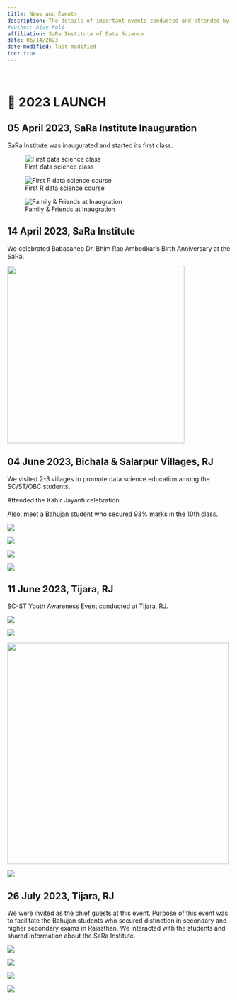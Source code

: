 ```yaml
---
title: News and Events
description: The details of important events conducted and attended by the SaRa Institute team.
#author: Ajay Koli
affiliation: SaRa Institute of Data Science 
date: 06/14/2023
date-modified: last-modified
toc: true
---
```


<!-- !["Quantum Leap" artwork by Malvika Raj](images/quantum_leap.jpg){width="700"} -->

<br>

# 🚀 2023 LAUNCH

## 05 April 2023, SaRa Institute Inauguration

SaRa Institute was inaugurated and started its first class.

::: {layout="[[1,1], [1]]"}
![First data science class](images/first_class1.jpg)

![First R data science course](images/first_class2.jpg)

![Family & Friends at Inaugration](images/inaugration.jpg)
:::

## 14 April 2023, SaRa Institute

We celebrated Babasaheb Dr. Bhim Rao Ambedkar's Birth Anniversary at the SaRa.

![](images/baba_jayanti.jpg){fig-align="center" width="400"}

## 04 June 2023, Bichala & Salarpur Villages, RJ

We visited 2-3 villages to promote data science education among the SC/ST/OBC students.

Attended the Kabir Jayanti celebration.

Also, meet a Bahujan student who secured 93% marks in the 10th class.

::: {layout-ncol="2" layout-nrow="2" layout-valign="bottom"}
![](images/kabir1.jpg)

![](images/kabir2.jpg)

![](images/kabir3.jpeg)

![](images/kabir4.jpg)
:::

## 11 June 2023, Tijara, RJ

SC-ST Youth Awareness Event conducted at Tijara, RJ.

::: {layout-nrow="2" layout-valign="bottom"}
![](images/tijara1.jpeg)

![](images/tijara2.jpeg)

![](images/tijara3.jpeg){width="500"}

![](images/tijara4.jpeg)
:::

## 26 July 2023, Tijara, RJ

We were invited as the chief guests at this event. Purpose of this event was to facilitate the Bahujan students who secured distinction in secondary and higher secondary exams in Rajasthan. We interacted with the students and shared information about the SaRa Institute.

::: {layout-nrow="2"}

![](images/tijara-july1.jpeg)

![](images/tijara-july2.jpeg)

![](images/tijara-july3.jpeg)

![](images/tijara-july4.jpeg)
:::
